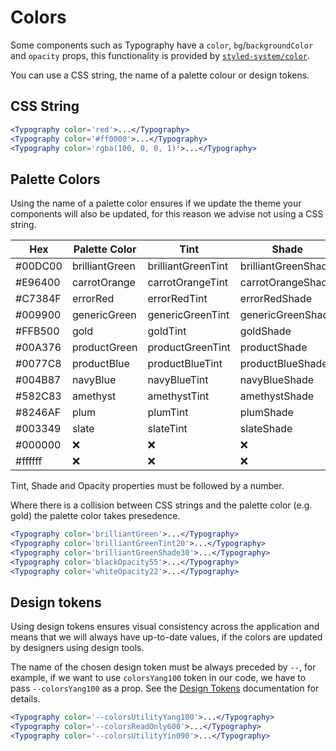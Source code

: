 
<Meta title="Documentation/Colors" />

# Colors

Some components such as <LinkTo kind="Typography" story="page">Typography</LinkTo> have a `color`, `bg`/`backgroundColor` and `opacity` props, this functionality is provided by <a href="https://styled-system.com/api/#color">`styled-system/color`</a>.

You can use a CSS string, the name of a palette colour or design tokens.

## CSS String

```jsx
<Typography color='red'>...</Typography>
<Typography color='#ff0000'>...</Typography>
<Typography color='rgba(100, 0, 0, 1)'>...</Typography>
```

## Palette Colors

Using the name of a palette color ensures if we update the theme your components will also be updated, for this reason we advise not using a CSS string.

| Hex     | Palette Color  | Tint               | Shade               | Opacity      |
| ------- | -------------- | ------------------ | ------------------- | ------------ |
| #00DC00 | brilliantGreen | brilliantGreenTint | brilliantGreenShade | ❌           |
| #E96400 | carrotOrange   | carrotOrangeTint   | carrotOrangeShade   | ❌           |
| #C7384F | errorRed       | errorRedTint       | errorRedShade       | ❌           |
| #009900 | genericGreen   | genericGreenTint   | genericGreenShade   | ❌           |
| #FFB500 | gold           | goldTint           | goldShade           | ❌           |
| #00A376 | productGreen   | productGreenTint   | productShade        | ❌           |
| #0077C8 | productBlue    | productBlueTint    | productBlueShade    | ❌           |
| #004B87 | navyBlue       | navyBlueTint       | navyBlueShade       | ❌           |
| #582C83 | amethyst       | amethystTint       | amethystShade       | ❌           |
| #8246AF | plum           | plumTint           | plumShade           | ❌           |
| #003349 | slate          | slateTint          | slateShade          | ❌           |
| #000000 | ❌             | ❌                 | ❌                  | blackOpacity |
| #ffffff | ❌             | ❌                 | ❌                  | whiteOpacity |

Tint, Shade and Opacity properties must be followed by a number.

Where there is a collision between CSS strings and the palette color (e.g. gold) the palette color takes presedence.

```jsx
<Typography color='brilliantGreen'>...</Typography>
<Typography color='brilliantGreenTint20'>...</Typography>
<Typography color='brilliantGreenShade30'>...</Typography>
<Typography color='blackOpacity55'>...</Typography>
<Typography color='whiteOpacity22'>...</Typography>
```

## Design tokens

Using design tokens ensures visual consistency across the application and means that we will always have up-to-date values, if the colors are updated by designers using design tools.

The name of the chosen design token must be always preceded by `--`, for example, if we want to use `colorsYang100` token in our code, we have to pass `--colorsYang100` as a prop. See the [Design Tokens](https://zeroheight.com/2ccf2b601/p/217e24-design-tokens/b/46fb17) documentation for details.

```jsx
<Typography color='--colorsUtilityYang100'>...</Typography>
<Typography color='--colorsReadOnly600'>...</Typography>
<Typography color='--colorsUtilityYin090'>...</Typography>
```
